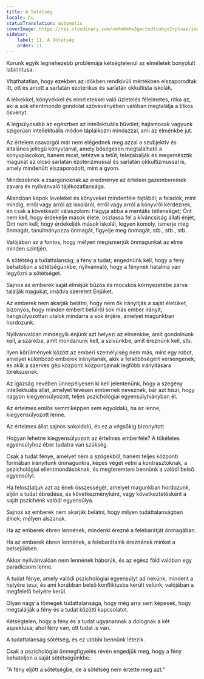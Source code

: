 ```yaml
---
title: A Sötétség
locale: hu
statusTranslation: automatic
coverImage: https://res.cloudinary.com/xmfm6mhw3gwctndtcubgx2rptnae/image/upload/v1741354419/small_cover_la_gran_rebelion_28716e29d2.webp
sidebar:
    label: 11. A Sötétség
    order: 11
---
```

Korunk egyik legnehezebb problémája kétségtelenül az elméletek bonyolult labirintusa.

Vitathatatlan, hogy ezekben az időkben rendkívüli mértékben elszaporodtak itt, ott és amott a sarlatán ezoterikus és sarlatán okkultista iskolák.

A lelkekkel, könyvekkel és elméletekkel való üzletelés félelmetes, ritka az, aki a sok ellentmondó gondolat szövevényében valóban megtalálja a titkos ösvényt.

A legsúlyosabb az egészben az intellektuális bűvölet; hajlamosak vagyunk szigorúan intellektuális módon táplálkozni mindazzal, ami az elménkbe jut.

Az értelem csavargói már nem elégednek meg azzal a szubjektív és általános jellegű könyvtárral, amely bőségesen megtalálható a könyvpiacokon, hanem most, tetézve a tetűt, telezabálják és megemésztik magukat az olcsó sarlatán ezoterizmussal és sarlatán okkultizmussal is, amely mindenütt elszaporodott, mint a gyom.

Mindezeknek a zsargonoknak az eredménye az értelem gazembereinek zavara és nyilvánvaló tájékozatlansága.

Állandóan kapok leveleket és könyveket mindenféle fajtából; a feladók, mint mindig, erről vagy arról az iskoláról, erről vagy arról a könyvről kérdeznek, én csak a következőt válaszolom: Hagyja abba a mentális tétlenséget; Önt nem kell, hogy érdekelje mások élete, oszlassa fel a kíváncsiság állati énjét, Önt nem kell, hogy érdekeljék mások iskolái, legyen komoly, ismerje meg önmagát, tanulmányozza önmagát, figyelje meg önmagát, stb., stb., stb.

Valójában az a fontos, hogy mélyen megismerjük önmagunkat az elme minden szintjén.

A sötétség a tudattalanság; a fény a tudat; engednünk kell, hogy a fény behatoljon a sötétségünkbe; nyilvánvaló, hogy a fénynek hatalma van legyőzni a sötétséget.

Sajnos az emberek saját elméjük bűzös és mocskos környezetébe zárva találják magukat, imádva szeretett Énjüket.

Az emberek nem akarják belátni, hogy nem ők irányítják a saját életüket, bizonyos, hogy minden embert belülről sok más ember irányít, hangsúlyozottan utalok mindarra a sok énjére, amelyet magunkban hordozunk.

Nyilvánvalóan mindegyik énjünk azt helyezi az elménkbe, amit gondolnunk kell, a szánkba, amit mondanunk kell, a szívünkbe, amit éreznünk kell, stb.

Ilyen körülmények között az emberi személyiség nem más, mint egy robot, amelyet különböző emberek irányítanak, akik a felsőbbségért versengenek, és akik a szerves gép központi központjainak legfőbb irányítására törekszenek.

Az igazság nevében ünnepélyesen ki kell jelentenünk, hogy a szegény intellektuális állat, amelyet tévesen embernek neveznek, bár azt hiszi, hogy nagyon kiegyensúlyozott, teljes pszichológiai egyensúlyhiányban él.

Az értelmes emlős semmiképpen sem egyoldalú, ha az lenne, kiegyensúlyozott lenne.

Az értelmes állat sajnos sokoldalú, és ez a végsőkig bizonyított.

Hogyan lehetne kiegyensúlyozott az értelmes emberféle? A tökéletes egyensúlyhoz éber tudatra van szükség.

Csak a tudat fénye, amelyet nem a szögekből, hanem teljes központi formában irányítunk önmagunkra, képes véget vetni a kontrasztoknak, a pszichológiai ellentmondásoknak, és megteremteni bennünk a valódi belső egyensúlyt.

Ha feloszlatjuk azt az ének összességét, amelyet magunkban hordozunk, eljön a tudat ébredése, és következményként, vagy következtetésként a saját pszichénk valódi egyensúlya.

Sajnos az emberek nem akarják belátni, hogy milyen tudattalanságban élnek; mélyen alszanak.

Ha az emberek ébren lennének, mindenki érezné a felebarátját önmagában.

Ha az emberek ébren lennének, a felebarátaink éreznének minket a belsejükben.

Akkor nyilvánvalóan nem lennének háborúk, és az egész föld valóban egy paradicsom lenne.

A tudat fénye, amely valódi pszichológiai egyensúlyt ad nekünk, mindent a helyére tesz, és ami korábban belső konfliktusba került velünk, valójában a megfelelő helyére kerül.

Olyan nagy a tömegek tudattalansága, hogy még arra sem képesek, hogy megtalálják a fény és a tudat közötti kapcsolatot.

Kétségtelen, hogy a fény és a tudat ugyanannak a dolognak a két aspektusa; ahol fény van, ott tudat is van.

A tudattalanság sötétség, és ez utóbbi bennünk létezik.

Csak a pszichológiai önmegfigyelés révén engedjük meg, hogy a fény behatoljon a saját sötétségünkbe.

"A fény eljött a sötétségbe, de a sötétség nem értette meg azt."

